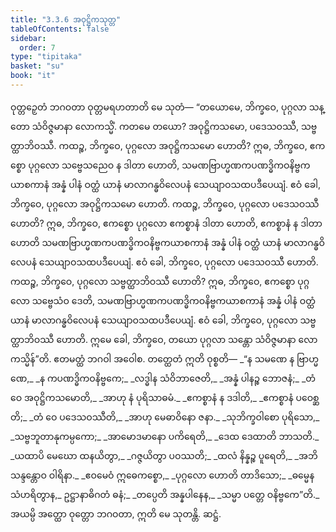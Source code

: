 ```yaml
---
title: "3.3.6 အဝုဋ္ဌိကသုတ္တ"
tableOfContents: false
sidebar:
  order: 7
type: "tipitaka"
basket: "su"
book: "it"
---
```



<DynamicBreadcrumb />

<Division number="75" book="it">

<Paragraph number="487" book="it">
ဝုတ္တဉှေတံ ဘဂဝတာ ဝုတ္တမရဟတာတိ မေ သုတံ—
</Paragraph>

<Paragraph number="488" book="it">
“တယောမေ, ဘိက္ခဝေ, ပုဂ္ဂလာ သန္တော သံဝိဇ္ဇမာနာ လောကသ္မိံ. ကတမေ တယော? အဝုဋ္ဌိကသမော, ပဒေသဝဿီ, သဗ္ဗတ္ထာဘိဝဿီ.
</Paragraph>

<Paragraph number="489" book="it">
ကထဉ္စ, ဘိက္ခဝေ, ပုဂ္ဂလော အဝုဋ္ဌိကသမော ဟောတိ? ဣဓ, ဘိက္ခဝေ, ဧကစ္စော ပုဂ္ဂလော သဗ္ဗေသညေဝ န ဒါတာ ဟောတိ, သမဏဗြာဟ္မဏကပဏဒ္ဓိကဝနိဗ္ဗကယာစကာနံ အန္နံ ပါနံ ဝတ္ထံ ယာနံ မာလာဂန္ဓဝိလေပနံ သေယျာဝသထပဒီပေယျံ. ဧဝံ ခေါ, ဘိက္ခဝေ, ပုဂ္ဂလော အဝုဋ္ဌိကသမော ဟောတိ.
</Paragraph>

<Paragraph number="490" book="it">
ကထဉ္စ, ဘိက္ခဝေ, ပုဂ္ဂလော ပဒေသဝဿီ ဟောတိ? ဣဓ, ဘိက္ခဝေ, ဧကစ္စော ပုဂ္ဂလော ဧကစ္စာနံ ဒါတာ ဟောတိ, ဧကစ္စာနံ န ဒါတာ ဟောတိ သမဏဗြာဟ္မဏကပဏဒ္ဓိကဝနိဗ္ဗကယာစကာနံ အန္နံ ပါနံ ဝတ္ထံ ယာနံ မာလာဂန္ဓဝိလေပနံ သေယျာဝသထပဒီပေယျံ. ဧဝံ ခေါ, ဘိက္ခဝေ, ပုဂ္ဂလော ပဒေသဝဿီ ဟောတိ.
</Paragraph>

<Paragraph number="491" book="it">
ကထဉ္စ, ဘိက္ခဝေ, ပုဂ္ဂလော သဗ္ဗတ္ထာဘိဝဿီ ဟောတိ? ဣဓ, ဘိက္ခဝေ, ဧကစ္စော ပုဂ္ဂလော သဗ္ဗေသံဝ ဒေတိ, သမဏဗြာဟ္မဏကပဏဒ္ဓိကဝနိဗ္ဗကယာစကာနံ အန္နံ ပါနံ ဝတ္ထံ ယာနံ မာလာဂန္ဓဝိလေပနံ သေယျာဝသထပဒီပေယျံ. ဧဝံ ခေါ, ဘိက္ခဝေ, ပုဂ္ဂလော သဗ္ဗတ္ထာဘိဝဿီ ဟောတိ. ဣမေ ခေါ, ဘိက္ခဝေ, တယော ပုဂ္ဂလာ သန္တော သံဝိဇ္ဇမာနာ လောကသ္မိန်”တိ. ဧတမတ္ထံ ဘဂဝါ အဝေါစ. တတ္ထေတံ ဣတိ ဝုစ္စတိ—
</Paragraph>

<Paragraph number="492" type="verses" book="it">
_“န သမဏေ န ဗြာဟ္မဏေ,_  
_န ကပဏဒ္ဓိကဝနိဗ္ဗကေ;_  
_လဒ္ဓါန သံဝိဘာဇေတိ,_  
_အန္နံ ပါနဉ္စ ဘောဇနံ;_  
_တံ ဝေ အဝုဋ္ဌိကသမောတိ,_  
_အာဟု နံ ပုရိသာဓမံ._  

</Paragraph>

<Paragraph number="493" type="verses" book="it">
_ဧကစ္စာနံ န ဒဒါတိ,_  
_ဧကစ္စာနံ ပဝေစ္ဆတိ;_  
_တံ ဝေ ပဒေသဝဿီတိ,_  
_အာဟု မေဓာဝိနော ဇနာ._  

</Paragraph>

<Paragraph number="494" type="verses" book="it">
_သုဘိက္ခဝါစော ပုရိသော,_  
_သဗ္ဗဘူတာနုကမ္ပကော;_  
_အာမောဒမာနော ပကိရေတိ,_  
_ဒေထ ဒေထာတိ ဘာသတိ._  

</Paragraph>

<Paragraph number="495" type="verses" book="it">
_ယထာပိ မေဃော ထနယိတွာ,_  
_ဂဇ္ဇယိတွာ ပဝဿတိ;_  
_ထလံ နိန္နဉ္စ ပူရေတိ,_  
_အဘိသန္ဒန္တောဝ ဝါရိနာ._  

</Paragraph>

<Paragraph number="496" type="verses" book="it">
_ဧဝမေဝံ ဣဓေကစ္စော,_  
_ပုဂ္ဂလော ဟောတိ တာဒိသော;_  
_ဓမ္မေန သံဟရိတွာန,_  
ဥဋ္ဌာနာဓိဂတံ ဓနံ;_  
_တပ္ပေတိ အန္နပါနေန,_  
_သမ္မာ ပတ္တေ ဝနိဗ္ဗကေ”တိ._  

</Paragraph>

<Paragraph number="497" book="it">
အယမ္ပိ အတ္ထော ဝုတ္တော ဘဂဝတာ, ဣတိ မေ သုတန္တိ.

</Paragraph>
</Division>

<Paragraph number="498" type="center" book="it">
ဆဋ္ဌံ.
</Paragraph>